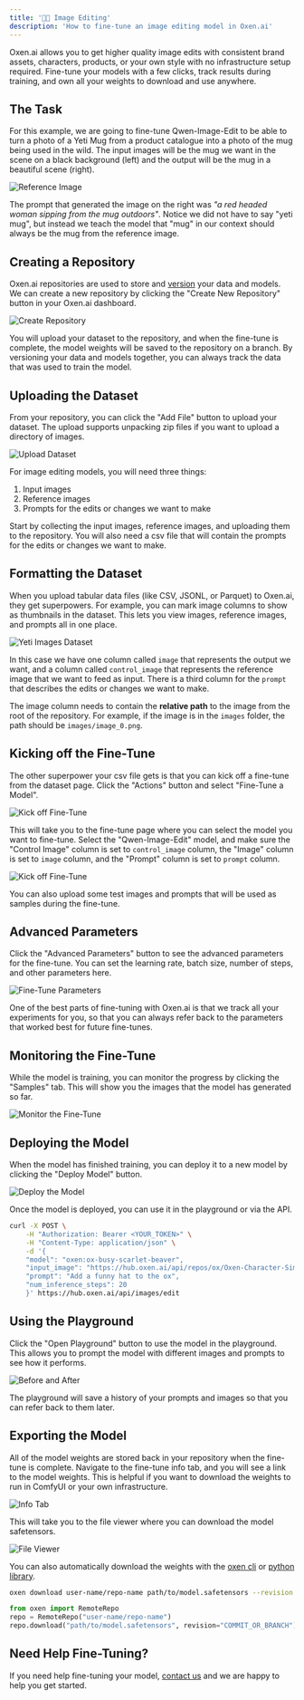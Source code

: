 ```yaml
---
title: '👨‍🎨 Image Editing'
description: 'How to fine-tune an image editing model in Oxen.ai'
---
```


Oxen.ai allows you to get higher quality image edits with consistent brand assets, characters, products, or your own style with no infrastructure setup required. Fine-tune your models with a few clicks, track results during training, and own all your weights to download and use anywhere.

## The Task

For this example, we are going to fine-tune Qwen-Image-Edit to be able to turn a photo of a Yeti Mug from a product catalogue into a photo of the mug being used in the wild. The input images will be the mug we want in the scene on a black background (left) and the output will be the mug in a beautiful scene (right).

<img alt="Reference Image" className="rounded-xl" src="/images/fine_tuning/image-edit/yeti_reference_image.png" />

The prompt that generated the image on the right was *"a red headed woman sipping from the mug outdoors"*. Notice we did not have to say "yeti mug", but instead we teach the model that "mug" in our context should always be the mug from the reference image.

## Creating a Repository

Oxen.ai repositories are used to store and [version](/getting-started/versioning) your data and models. We can create a new repository by clicking the "Create New Repository" button in your Oxen.ai dashboard.

<img alt="Create Repository" className="rounded-xl" src="/images/fine_tuning/fine-tune-create-repo.png" />

You will upload your dataset to the repository, and when the fine-tune is complete, the model weights will be saved to the repository on a branch. By versioning your data and models together, you can always track the data that was used to train the model.

## Uploading the Dataset

From your repository, you can click the "Add File" button to upload your dataset. The upload supports unpacking zip files if you want to upload a directory of images.

<img alt="Upload Dataset" className="rounded-xl" src="/images/fine_tuning/fine-tune-upload-file.png" />

For image editing models, you will need three things:

1) Input images
2) Reference images
3) Prompts for the edits or changes we want to make

Start by collecting the input images, reference images, and uploading them to the repository. You will also need a csv file that will contain the prompts for the edits or changes we want to make.

## Formatting the Dataset

When you upload tabular data files (like CSV, JSONL, or Parquet) to Oxen.ai, they get superpowers. For example, you can mark image columns to show as thumbnails in the dataset. This lets you view images, reference images, and prompts all in one place.

<img alt="Yeti Images Dataset" className="rounded-xl" src="/images/fine_tuning/image-edit/yeti_data_frame.png" />

In this case we have one column called `image` that represents the output we want, and a column called `control_image` that represents the reference image that we want to feed as input. There is a third column for the `prompt` that describes the edits or changes we want to make.

The image column needs to contain the **relative path** to the image from the root of the repository. For example, if the image is in the `images` folder, the path should be `images/image_0.png`.

## Kicking off the Fine-Tune

The other superpower your csv file gets is that you can kick off a fine-tune from the dataset page. Click the "Actions" button and select "Fine-Tune a Model".

<img alt="Kick off Fine-Tune" className="rounded-xl" src="/images/fine_tuning/image-edit/yeti_fine_tune_a_model_button.png" />

This will take you to the fine-tune page where you can select the model you want to fine-tune. Select the "Qwen-Image-Edit" model, and make sure the "Control Image" column is set to `control_image` column, the "Image" column is set to `image` column, and the "Prompt" column is set to `prompt` column.

<img alt="Kick off Fine-Tune" className="rounded-xl" src="/images/fine_tuning/image-edit/select_model.png" />

You can also upload some test images and prompts that will be used as samples during the fine-tune.

## Advanced Parameters

Click the "Advanced Parameters" button to see the advanced parameters for the fine-tune. You can set the learning rate, batch size, number of steps, and other parameters here.

<img alt="Fine-Tune Parameters" className="rounded-xl" src="/images/fine_tuning/image-edit/advanced_parameters.png" />

One of the best parts of fine-tuning with Oxen.ai is that we track all your experiments for you, so that you can always refer back to the parameters that worked best for future fine-tunes.

## Monitoring the Fine-Tune

While the model is training, you can monitor the progress by clicking the "Samples" tab. This will show you the images that the model has generated so far.

<img alt="Monitor the Fine-Tune" className="rounded-xl" src="/images/fine_tuning/image-edit/monitor_the_fine_tune.png" />

## Deploying the Model

When the model has finished training, you can deploy it to a new model by clicking the "Deploy Model" button.

<img alt="Deploy the Model" className="rounded-xl" src="/images/fine_tuning/image-edit/deploy-model-button.png" />

Once the model is deployed, you can use it in the playground or via the API.

```bash
curl -X POST \
    -H "Authorization: Bearer <YOUR_TOKEN>" \
    -H "Content-Type: application/json" \
    -d '{
    "model": "oxen:ox-busy-scarlet-beaver",
    "input_image": "https://hub.oxen.ai/api/repos/ox/Oxen-Character-Simple-Vector-Graphic/file/main/images/reference/bloxy_white_bg.png",
    "prompt": "Add a funny hat to the ox",
    "num_inference_steps": 20
    }' https://hub.oxen.ai/api/images/edit
```

## Using the Playground

Click the "Open Playground" button to use the model in the playground. This allows you to prompt the model with different images and prompts to see how it performs.

<img alt="Before and After" className="rounded-xl" src="/images/fine_tuning/image-edit/playground.png" />

The playground will save a history of your prompts and images so that you can refer back to them later.

## Exporting the Model

All of the model weights are stored back in your repository when the fine-tune is complete. Navigate to the fine-tune info tab, and you will see a link to the model weights. This is helpful if you want to download the weights to run in ComfyUI or your own infrastructure.

<img alt="Info Tab" className="rounded-xl" src="/images/fine_tuning/image-generation/info-tab.png" />

This will take you to the file viewer where you can download the model safetensors.

<img alt="File Viewer" className="rounded-xl" src="/images/fine_tuning/image-generation/file-viewer.png" />

You can also automatically download the weights with the [oxen cli](/getting-started/cli) or [python library](/getting-started/python).

<CodeGroup>

```bash CLI
oxen download user-name/repo-name path/to/model.safetensors --revision COMMIT_OR_BRANCH
```

```python Python
from oxen import RemoteRepo
repo = RemoteRepo("user-name/repo-name")
repo.download("path/to/model.safetensors", revision="COMMIT_OR_BRANCH")
```
</CodeGroup>


## Need Help Fine-Tuning?

If you need help fine-tuning your model, [contact us](https://airtable.com/appDW4XBL7qTihmwi/shrQF72gHTJw8zvie) and we are happy to help you get started.
